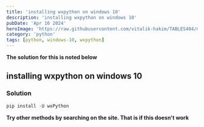```yaml
---
title: 'installing wxpython on windows 10'
description: 'installing wxpython on windows 10'
pubDate: 'Apr 16 2024'
heroImage: 'https://raw.githubusercontent.com/vitalik-hakim/TABLES404/main/error_b/python.jpg'
category: 'python'
tags: [python, windows-10, wxpython]
---
```


**The solution for this is noted below**

## installing wxpython on windows 10

### Solution

```python
pip install -U wxPython
```

**Try other methods by searching on the site. That is if this doesn't work**
